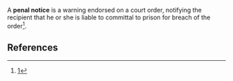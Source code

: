 A '''penal notice''' is a warning endorsed on a court order, notifying the recipient that he or she is liable to committal to prison for breach of the order<ref>[http://www.divorce-glossary.co.uk/penal-notice.html]</ref>.

== References ==
<!--See http://en.wikipedia.org/wiki/Wikipedia:Footnotes for an explanation of how to generate footnotes using the<ref> and </ref> tags and the tag below -->

<div class="references-2column"><references/></div>

{{Stub}}
{{StubLaw}}